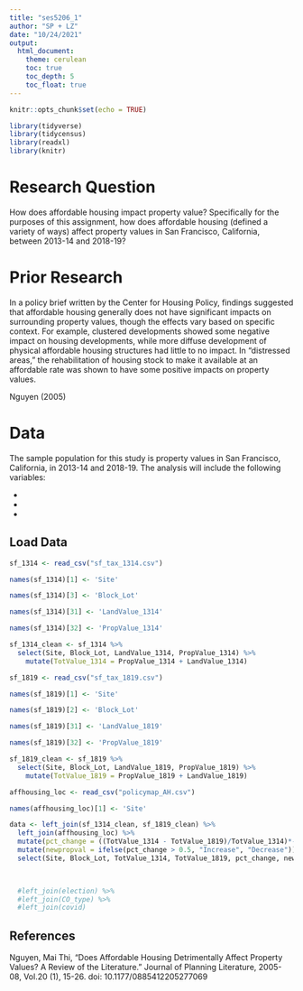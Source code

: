 ---
title: "ses5206_1"
author: "SP + LZ"
date: "10/24/2021"
output: 
  html_document:
    theme: cerulean
    toc: true
    toc_depth: 5
    toc_float: true
---
```{r setup, include=FALSE}
knitr::opts_chunk$set(echo = TRUE)
```

```{r echo = FALSE}
library(tidyverse)
library(tidycensus)
library(readxl)
library(knitr)
```

# Research Question

How does affordable housing impact property value? Specifically for the purposes of this assignment, how does affordable housing (defined a variety of ways) affect property values in San Francisco, California, between 2013-14 and 2018-19?

# Prior Research 

In a policy brief written by the Center for Housing Policy, findings suggested that affordable housing generally does not have significant impacts on surrounding property values, though the effects vary based on specific context. For example, clustered developments showed some negative impact on housing developments, while more diffuse development of physical affordable housing structures had little to no impact. In "distressed areas," the rehabilitation of housing stock to make it available at an affordable rate was shown to have some positive impacts on property values. 

Nguyen (2005)

# Data

The sample population for this study is property values in San Francisco, California, in 2013-14 and 2018-19. The analysis will include the following variables: 

* 
* 
* 

## Load Data 

```{r}
sf_1314 <- read_csv("sf_tax_1314.csv") 

names(sf_1314)[1] <- 'Site'

names(sf_1314)[3] <- 'Block_Lot'

names(sf_1314)[31] <- 'LandValue_1314'

names(sf_1314)[32] <- 'PropValue_1314'

sf_1314_clean <- sf_1314 %>%
  select(Site, Block_Lot, LandValue_1314, PropValue_1314) %>%
    mutate(TotValue_1314 = PropValue_1314 + LandValue_1314)
```

```{r}
sf_1819 <- read_csv("sf_tax_1819.csv") 

names(sf_1819)[1] <- 'Site'

names(sf_1819)[2] <- 'Block_Lot'

names(sf_1819)[31] <- 'LandValue_1819'

names(sf_1819)[32] <- 'PropValue_1819'
```


```{r}
sf_1819_clean <- sf_1819 %>%
  select(Site, Block_Lot, LandValue_1819, PropValue_1819) %>%
    mutate(TotValue_1819 = PropValue_1819 + LandValue_1819) 
```
```{r}
affhousing_loc <- read_csv("policymap_AH.csv")

names(affhousing_loc)[1] <- 'Site'
```


```{r}
data <- left_join(sf_1314_clean, sf_1819_clean) %>%
  left_join(affhousing_loc) %>%
  mutate(pct_change = ((TotValue_1314 - TotValue_1819)/TotValue_1314)*-100) %>%
  mutate(newpropval = ifelse(pct_change > 0.5, "Increase", "Decrease")) %>%
  select(Site, Block_Lot, TotValue_1314, TotValue_1819, pct_change, newpropval)
  

```
```{r}

```


```{r}
  #left_join(election) %>%
  #left_join(CO_type) %>%
  #left_join(covid)
```
## References

Nguyen, Mai Thi, "Does Affordable Housing Detrimentally Affect Property Values? A Review of the Literature." Journal of Planning Literature, 2005-08, Vol.20 (1), 15-26. doi: 10.1177/0885412205277069
